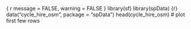 
{ r message = FALSE, warning = FALSE }
library(sf)
library(spData)
{r}
data("cycle_hire_osm", package = "spData")
head(cycle_hire_osm) # plot first few rows
